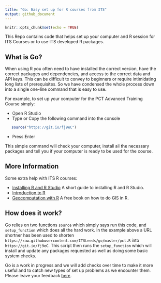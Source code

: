 ```yaml
---
title: "Go: Easy set up for R courses from ITS"
output: github_document
---
```


```r
knitr::opts_chunk$set(echo = TRUE)
```

This Repo contains code that helps set up your computer and R session for ITS Courses or to use ITS developed R packages.

## What is Go?

When using R you often need to have installed the correct version, have the correct packages and dependencies, and access to the correct data and API keys. This can be difficult to convey to beginners or require intimidating long lists of prerequisites. So we have condensed the whole process down into a single one-line command that is easy to use.

For example, to set up your computer for the PCT Advanced Training Course simply:

- Open R Studio
- Type or Copy the following command into the console
```r
   source("https://git.io/fj9eC")
```
- Press Enter

This simple command will check your computer, install all the necessary packages and tell you if your computer is ready to be used for the course.

## More Information

Some extra help with ITS R courses:

- [Installing R and R Studio](https://github.com/ITSLeeds/go/blob/master/install.md) A short guide to installing R and R Studio.
- [Introduction to R]()
- [Geocomputation with R](https://geocompr.robinlovelace.net/) A free book on how to do GIS in R.


## How does it work?

Go relies on two functions `source` which simply says run this code, and `setup_function` which does all the hard work. In the example above a URL shortner has been used to shorten `https://raw.githubusercontent.com/ITSLeeds/go/master/pct.R` into `https://git.io/fj9eC`. This script then runs the `setup_function` which will install and update any packages requested as well as doing some basic system checks.

Go is a work in progress and we will add checks over time to make it more useful and to catch new types of set up problems as we encounter them. Please leave your feedback [here](https://github.com/ITSLeeds/go/issues).
